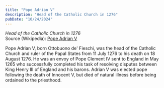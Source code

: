 ```yaml
---
title: "Pope Adrian V"
description: "Head of the Catholic Church in 1276"
pubDate: "10/24/2024"
---
```


*Head of the Catholic Church in 1276*  
Source (Wikipedia): [Pope Adrian V][1]

Pope Adrian V, born Ottobuono de' Fieschi, was the head of the Catholic Church and ruler of the Papal States from 11 July 1276 to his death on 18 August 1276. He was an envoy of Pope Clement IV sent to England in May 1265 who successfully completed his task of resolving disputes between King Henry III of England and his barons. Adrian V was elected pope following the death of Innocent V, but died of natural illness before being ordained to the priesthood.

[1]: https://en.wikipedia.org/wiki/Pope_Adrian_V
